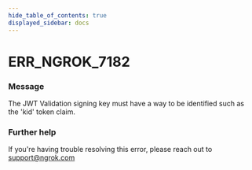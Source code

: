 ```yaml
---
hide_table_of_contents: true
displayed_sidebar: docs
---
```



# ERR_NGROK_7182

### Message

The JWT Validation signing key must have a way to be identified such as the 'kid' token claim.

<ErrorDetails error="err_ngrok_7182" />

### Further help

If you're having trouble resolving this error, please reach out to [support@ngrok.com](mailto:support@ngrok.com?subject=Help%20with%20ERR_NGROK_7182)

